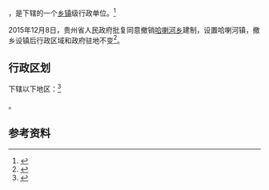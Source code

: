 {{中国乡级行政区|52/05/26/205/000}}

'''{{PAGENAMEBASE}}'''，是{{PRC admin/fullname|52/05/26/205/000|3}}下辖的一个[[乡镇|乡镇]]级行政单位。<ref>{{PRC admin/ref sgc|{{PRC admin/parent|52/05/26/205/000}}}}</ref>

2015年12月8日，贵州省人民政府批复同意撤销[[哈喇河乡|哈喇河乡]]建制，设置哈喇河镇，撤乡设镇后行政区域和政府驻地不变<ref>{{Cite web |url=http://www.gzgov.gov.cn/xxgk/zfxxgkpt/szfxxgkml/201512/t20151218_360488.html |title=省人民政府关于同意威宁自治县玉龙乡等撤乡设镇的批复（黔府函〔2015〕298号） |accessdate=2017-09-04 |archive-date=2017-09-05 |archive-url=https://web.archive.org/web/20170905054824/http://www.gzgov.gov.cn/xxgk/zfxxgkpt/szfxxgkml/201512/t20151218_360488.html |dead-url=no }}</ref>。

== 行政区划 ==

{{PAGENAMEBASE}}下辖以下地区：<ref>{{PRC admin/ref sgc|52/05/26/205/000}}</ref>

{{PRC admin/children|52/05/26/205/000}}。

== 参考资料 ==

{{reflist}}

{{行政区划小作品}}
{{PRC admin/navcat|52/05/26/205/000}}